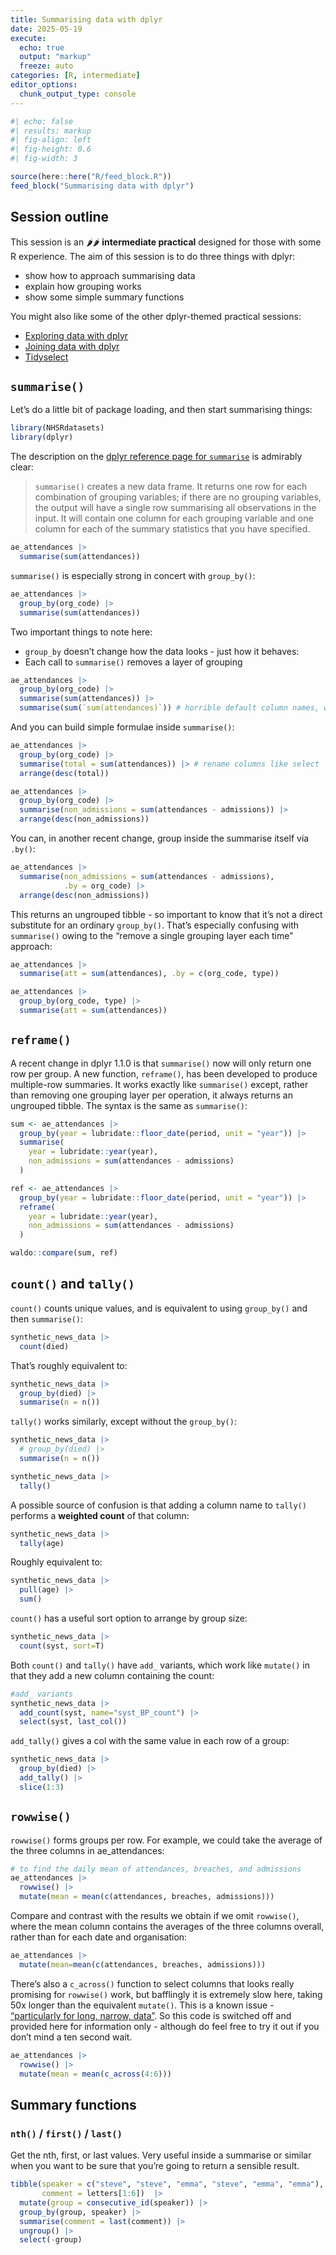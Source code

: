 ```yaml
---
title: Summarising data with dplyr
date: 2025-05-19
execute: 
  echo: true
  output: "markup"
  freeze: auto
categories: [R, intermediate]
editor_options: 
  chunk_output_type: console
---
```



```r
#| echo: false
#| results: markup
#| fig-align: left
#| fig-height: 0.6
#| fig-width: 3

source(here::here("R/feed_block.R"))
feed_block("Summarising data with dplyr")

```

## Session outline

This session is an 🌶🌶 **intermediate practical** designed for those with some R experience. The aim of this session is to do three things with dplyr:

+ show how to approach summarising data
+ explain how grouping works
+ show some simple summary functions

You might also like some of the other dplyr-themed practical sessions:

* [Exploring data with dplyr](exploring_data_with_dplyr)
* [Joining data with dplyr](dplyr_joins.qmd)
* [Tidyselect](tidyselect.qmd)


<!-- summarise -->
<!-- new ideas in count -->
<!-- group_data() -->

## `summarise()`

Let's do a little bit of package loading, and then start summarising things:

```r
library(NHSRdatasets)
library(dplyr)
```


The description on the [dplyr reference page for `summarise`](https://dplyr.tidyverse.org/reference/summarise.html) is admirably clear:
  
> `summarise()` creates a new data frame. It returns one row for each combination of grouping variables; if there are no grouping variables, the output will have a single row summarising all observations in the input. It will contain one column for each grouping variable and one column for each of the summary statistics that you have specified.

```r
ae_attendances |> 
  summarise(sum(attendances)) 
```

`summarise()` is especially strong in concert with `group_by()`:
  
```r
ae_attendances |> 
  group_by(org_code) |>
  summarise(sum(attendances)) 
```

Two important things to note here:
  
  + `group_by` doesn't change how the data looks - just how it behaves:
+ Each call to `summarise()` removes a layer of grouping

```r
ae_attendances |> 
  group_by(org_code) |>
  summarise(sum(attendances)) |>
  summarise(sum(`sum(attendances)`)) # horrible default column names, which we'll fix in future
```

And you can build simple formulae inside `summarise()`:

```r
ae_attendances |> 
  group_by(org_code) |>
  summarise(total = sum(attendances)) |> # rename columns like select 
  arrange(desc(total)) 

ae_attendances |> 
  group_by(org_code) |>
  summarise(non_admissions = sum(attendances - admissions)) |>
  arrange(desc(non_admissions)) 
```

You can, in another recent change, group inside the summarise itself via `.by()`:

```r
ae_attendances |> 
  summarise(non_admissions = sum(attendances - admissions), 
            .by = org_code) |>
  arrange(desc(non_admissions)) 
```

This returns an ungrouped tibble - so important to know that it's not a direct substitute for an ordinary `group_by()`. That's especially confusing with `summarise()` owing to the "remove a single grouping layer each time" approach:

```r
ae_attendances |> 
  summarise(att = sum(attendances), .by = c(org_code, type)) 

ae_attendances |> 
  group_by(org_code, type) |>
  summarise(att = sum(attendances))
```

## `reframe()`
A recent change in dplyr 1.1.0 is that `summarise()` now will only return one row per group. A new function, `reframe()`, has been developed to produce multiple-row summaries. It works exactly like `summarise()` except, rather than removing one grouping layer per operation, it always returns an ungrouped tibble. The syntax is the same as `summarise()`:

```r
sum <- ae_attendances |>
  group_by(year = lubridate::floor_date(period, unit = "year")) |>
  summarise(
    year = lubridate::year(year),
    non_admissions = sum(attendances - admissions)
  )

ref <- ae_attendances |>
  group_by(year = lubridate::floor_date(period, unit = "year")) |>
  reframe(
    year = lubridate::year(year),
    non_admissions = sum(attendances - admissions)
  )

waldo::compare(sum, ref)
```


## `count()` and `tally()`

`count()` counts unique values, and is equivalent to using `group_by()` and then `summarise()`:

```r
synthetic_news_data |>
  count(died) 
```

That's roughly equivalent to:
  
```r
synthetic_news_data |> 
  group_by(died) |> 
  summarise(n = n())  
```

`tally()` works similarly, except without the `group_by()`:
  
```r
synthetic_news_data |> 
  # group_by(died) |> 
  summarise(n = n())  

synthetic_news_data |>
  tally() 
```

A possible source of confusion is that adding a column name to `tally()` performs a **weighted count** of that column:
  
```r
synthetic_news_data |>
  tally(age)
```

Roughly equivalent to:
  
```r
synthetic_news_data |>
  pull(age) |>
  sum()
```

`count()` has a useful sort option to arrange by group size:
  
```r
synthetic_news_data |>
  count(syst, sort=T) 
```

Both `count()` and `tally()` have `add_` variants, which work like `mutate()` in that they add a new column containing the count:
  
```r
#add_ variants
synthetic_news_data |>
  add_count(syst, name="syst_BP_count") |>
  select(syst, last_col())
```

`add_tally()` gives a col with the same value in each row of a group:
  
```r
synthetic_news_data |>
  group_by(died) |>
  add_tally() |>
  slice(1:3) 
```

## `rowwise()`

`rowwise()` forms groups per row. For example, we could take the average of the three columns in ae_attendances:
  
```r
# to find the daily mean of attendances, breaches, and admissions
ae_attendances |> 
  rowwise() |>
  mutate(mean = mean(c(attendances, breaches, admissions))) 
```

Compare and contrast with the results we obtain if we omit `rowwise()`, where the mean column contains the averages of the three columns overall, rather than for each date and organisation:
  
```r
ae_attendances |> 
  mutate(mean=mean(c(attendances, breaches, admissions))) 
```

There's also a `c_across()` function to select columns that looks really promising for `rowwise()` work, but bafflingly it is extremely slow here, taking 50x longer than the equivalent `mutate()`. This is a known issue - ["particularly for long, narrow, data"](https://github.com/tidyverse/dplyr/issues/4953). So this code is switched off and provided here for information only - although do feel free to try it out if you don't mind a ten second wait.

```r
ae_attendances |> 
  rowwise() |>
  mutate(mean = mean(c_across(4:6))) 
```

## Summary functions

### `nth()` / `first()` / `last()`

Get the nth, first, or last values. Very useful inside a summarise or similar when you want to be sure that you're going to return a sensible result.

```r
tibble(speaker = c("steve", "steve", "emma", "steve", "emma", "emma"),
       comment = letters[1:6])  |>
  mutate(group = consecutive_id(speaker)) |>
  group_by(group, speaker) |>
  summarise(comment = last(comment)) |>
  ungroup() |>
  select(-group)
```
